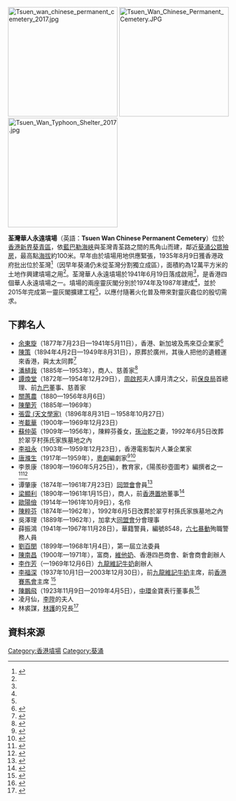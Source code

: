 [[File:Tsuen_wan_chinese_permanent_cemetery_2017.jpg|250px]]
[[File:Tsuen_Wan_Chinese_Permanent_Cemetery.JPG|250px]]
[[File:Tsuen_Wan_Typhoon_Shelter_2017.jpg|250px]]

'''荃灣華人永遠墳場'''（英語：'''Tsuen Wan Chinese Permanent Cemetery'''）位於[[香港|香港]][[新界|新界]][[葵青區|葵青區]]，依[[藍巴勒海峽|藍巴勒海峽]]與荃灣青荃路之間的馬角山而建，鄰近[[葵涌公眾殮房|葵涌公眾殮房]]，最高點[[海拔|海拔]]約100米。早年由於墳場用地供應緊張，1935年8月9日獲香港政府批出位於荃灣<ref name="華人永遠墳場管理委員會">{{cite news |url=http://www.bmcpc.org.hk/tc/about/story/tsuenwan/index.html |title=荃灣華人永遠墳場簡介 |publisher=[[華人永遠墳場管理委員會|華人永遠墳場管理委員會]] |date=2015年 |accessdate=2017-04-09 |archive-date=2020-08-13 |archive-url=https://web.archive.org/web/20200813142035/http://www.bmcpc.org.hk/tc/about/story/tsuenwan/index.html |dead-url=no }}{{zh-hant}}</ref>（因早年葵涌仍未從荃灣分割獨立成區），面積約為12萬平方米的土地作興建墳場之用<ref name="華人永遠墳場管理委員會"/>。荃灣華人永遠墳場於1941年6月19日落成啟用<ref name="華人永遠墳場管理委員會"/>，是香港四個華人永遠墳場之一。墳場的兩座靈灰閣分別於1974年及1987年建成<ref name="華人永遠墳場管理委員會"/>，並於2015年完成第一靈灰閣擴建工程<ref name="華人永遠墳場管理委員會"/>，以應付隨著火化普及帶來對靈灰龕位的殷切需求。

==下葬名人==
*[[余東旋|余東旋]]{{OBE|nocat}}（1877年7月23日—1941年5月11日），香港、新加坡及馬來亞企業家<ref>{{Cite web |url=https://www.facebook.com/hongkongcemetery/photos/a.350436585519718/430994480797261/?type=3&theater |title=墳場研究 Cemetery Study 在荃灣華人永遠墳場 |date=2019-05-11 |website=www.facebook.com |quote=余東旋於1941年去世後安葬在其興建的大埔余園古堡Sirmio內。70年代因拆卸余園，余東旋的後人便將余公的遺骸遷葬至荃灣華人永遠墳場，並在墳場內開闢家族墓地。}}</ref>
*[[陳策_(民國)|陳策]]{{KBE|nocat}}（1894年4月2日—1949年8月31日），原葬於廣州，其後人把他的遺體運來香港，與太太同葬<ref>{{Cite web |url=https://m.facebook.com/story.php?story_fbid=493369707893071&id=245578639338847 |title=墳場研究 Cemetery Study 在荃灣華人永遠墳場 |date=2019-08-31 |website=www.facebook.com |quote=陳策將軍早期安葬廣州，後遷至荃灣華人永遠墳場與夫人梁少芝合葬。}}</ref>
*[[潘植我|潘植我]]（1885年—1953年），商人、慈善家<ref>{{Cite web |url=https://www.facebook.com/heritagefootprints.hk/photos/a.1585667541733678/2058087971158297/?type=3&theater|title=維城觸蹟 HeritageFootprints.hk 在荃灣華人永遠墳場 |date=2019-04-27 |website=www.facebook.com |quote=1953年潘植我病逝於香港，張發奎將軍等摯友親臨殯儀館致祭，備極哀榮，其遺體被安葬於荃灣華人永遠墳場。
}}</ref>
*[[譚煥堂|譚煥堂]]（1872年—1954年12月29日），[[周啟邦|周啟邦]]夫人譚月清之父，前[[保良局|保良局]]首總理、前[[九巴|九巴]]董事、慈善家
*[[關蕙農|關蕙農]]（1880—1956年8月6日）
*[[陳蘭芳|陳蘭芳]]（1885年—1969年）
*[[張雲_(天文學家)|張雲 (天文學家)]]（1896年8月31日－1958年10月27日）
*[[岑載華|岑載華]]（1900年—1969年12月23日）
*[[蘇仲英|蘇仲英]]（1909年—1956年），陳粹芬養女，[[孫治乾|孫治乾]]之妻，1992年6月5日改葬於翠亨村孫氏家族墓地之內
*[[李祖永|李祖永]]（1903年—1959年12月23日），香港電影製片人兼企業家
*[[唐滌生|唐滌生]]（1917年—1959年），[[粵劇|粵劇]]編劇家<ref>{{Cite web |url=https://m.facebook.com/story.php?story_fbid=502386490324726&id=245578639338847 |title=墳場研究 Cemetery Study 在荃灣華人永遠墳場 |date=2019-09-15 |website=www.facebook.com |quote=唐滌生的遺體翌日下午1時出殯後引發至掃桿埔大球場附近辭靈，之後移送至荃灣華人永遠墳場安葬。 |access-date=2019-09-15 |archive-date=2020-11-11 |archive-url=https://web.archive.org/web/20201111173016/https://m.facebook.com/story.php?story_fbid=502386490324726&id=245578639338847 |dead-url=no }}</ref><ref>{{Cite web |url=https://www.facebook.com/heritagefootprints.hk/photos/a.1585667541733678/2149055695394857/?type=3&theater|title=維城觸蹟 HeritageFootprints.hk 在荃灣華人永遠墳場 |date=2019-09-15 |website=www.facebook.com |quote=在翻閱《華僑日報》時找到唐滌生的訃聞，令筆者知悉他葬於荃灣華人永遠墳場}}</ref>
*李景康（1890年—1960年5月25日），教育家，《陽羨砂壺圖考》編撰者之一<ref>{{Cite web |url=https://www.facebook.com/heritagefootprints.hk/photos/a.1842021929431570/2354256601541431/?type=3&theater|title=維城觸蹟 HeritageFootprints.hk 在荃灣華人永遠墳場 |date=2020-05-25 |website=www.facebook.com |quote=終於1960年5月25日，其遺體葬於荃灣華人永遠墳場。}}</ref><ref>{{Cite web |url=https://www.facebook.com/hongkongcemetery/photos/a.247397519156959/679082279321812/?type=3&theater |title=墳場研究 Cemetery Study 在荃灣華人永遠墳場 |date=2020-05-25 |website=www.facebook.com |quote=李景康的遺體於1960年5月27日下午2時出殯，並於長沙灣道廣場辭靈，及後移至荃灣華人永遠墳場安葬。}}</ref>
*谭肇康（1874年—1961年7月23日）[[同盟會|同盟會]]會員<ref>{{Cite web |url=https://www.facebook.com/hongkongcemetery/photos/a.350432878853422/424303831466326/?type=3&theater |title=墳場研究 Cemetery Study 在荃灣華人永遠墳場 |date=2019-04-27 |website=www.facebook.com |quote=1961年7月23日，譚肇康因病逝世，終年85歲，其遺體後安葬於荃灣華人永遠墳場。}}</ref>
*[[梁顯利|梁顯利]]（1890年—1961年1月15日），商人，前[[香港置地|香港置地]]董事<ref>{{cite news|url= | title=殷商梁顯利出殯 安葬荃灣永遠墳塲 致祭者千餘人備極哀榮 |publisher=[[工商日報|工商日報]]第六頁 |date=1961年1月19日}}{{zh-hant}}</ref>
*[[歐陽儉|歐陽儉]]（1914年—1961年10月9日），名伶
*[[陳粹芬|陳粹芬]]（1874年—1962年），1992年6月5日改葬於翠亨村孫氏家族墓地之內
*吳澤理（1889年—1962年），加拿大[[同盟會|同盟會]]分會理事
*薛振鴻（1941年—1967年11月28日），華籍警員，編號8548，[[六七暴動|六七暴動]]殉職警務人員
*[[劉百閔|劉百閔]]（1899年—1968年1月4日），第一屆立法委員
*[[陳南昌|陳南昌]]（1900年—1971年），富商，[[維他奶|維他奶]]、香港四邑商會、新會商會創辦人
*[[李佩材家族|李作芳]]（—1969年12月6日）[[九龍維記牛奶|九龍維記牛奶]]創辦人
*[[李佩材家族|李福深]]（1937年10月1日—2003年12月30日），前[[九龍維記牛奶|九龍維記牛奶]]主席，前[[香港賽馬會|香港賽馬會]]主席 <ref>{{Cite web |url=http://paper.wenweipo.com/2004/01/11/HK0401110022.htm |title=李福深舉殯官賈致祭眾 |access-date=2019-03-02 |archive-date=2008-06-23 |archive-url=https://web.archive.org/web/20080623040435/http://paper.wenweipo.com/2004/01/11/HK0401110022.htm |dead-url=no }}</ref>
*[[陳百強|陳鵬飛]]（1923年11月9日—2019年4月5日），[[中環|中環]]金寶表行董事長<ref>{{Cite web |url=https://m.facebook.com/story.php?story_fbid=646931679203539&id=245578639338847 |title=墳場研究 Cemetery Study 在荃灣華人永遠墳場 |date=2020-04-05 |website=www.facebook.com |quote=陳鵬飛後於2019年4月5日逝世，享年96歲。陳公的喪禮於同年4月23日假香港殯儀館舉行，遺體於翌日出殯後移至荃灣華人永遠墳場安葬。}}</ref>
*凌月仙，[[李陞|李陞]]的夫人
*林裘謀，[[林護|林護]]的兄長<ref>{{Cite web |url=https://www.facebook.com/hongkongcemetery/photos/a.350436585519718/417209085509134/?type=3&theater/ |title=墳場研究 Cemetery Study 在荃灣華人永遠墳場 |date=2019-04-13 |website=www.facebook.com |quote=位於荃灣華人永遠墳場的林裘謀(林護之兄長)家族墓地，墓地內的涼亭刻有由孫中山之子孫科所撰寫的墓誌銘。}}</ref>

==資料來源==
{{reflist}}

[[Category:香港墳場|Category:香港墳場]]
[[Category:葵涌|Category:葵涌]]